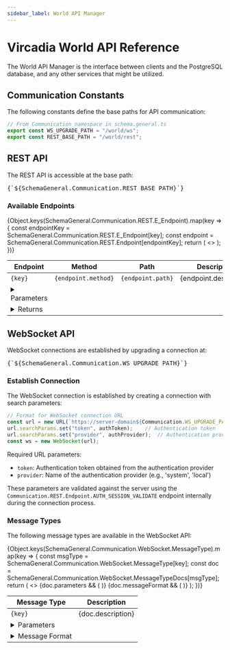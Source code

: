 ```yaml
---
sidebar_label: World API Manager
---
```



# Vircadia World API Reference

The World API Manager is the interface between clients and the PostgreSQL database, and any other services that might be utilized.

## Communication Constants

The following constants define the base paths for API communication:

```typescript
// From Communication namespace in schema.general.ts
export const WS_UPGRADE_PATH = "/world/ws";
export const REST_BASE_PATH = "/world/rest";
```

## REST API

The REST API is accessible at the base path: 
<pre>{`${SchemaGeneral.Communication.REST_BASE_PATH}`}</pre>

### Available Endpoints

<table>
  <thead>
    <tr>
      <th>Endpoint</th>
      <th>Method</th>
      <th>Path</th>
      <th>Description</th>
    </tr>
  </thead>
  <tbody>
    {Object.keys(SchemaGeneral.Communication.REST.E_Endpoint).map(key => {
      const endpointKey = SchemaGeneral.Communication.REST.E_Endpoint[key];
      const endpoint = SchemaGeneral.Communication.REST.Endpoint[endpointKey];
      return (
        <>
          <tr key={key}>
            <td><code>{key}</code></td>
            <td><code>{endpoint.method}</code></td>
            <td><code>{endpoint.path}</code></td>
            <td>{endpoint.description}</td>
          </tr>
          <tr>
            <td colSpan={4}>
              <details>
                <summary>Parameters</summary>
                <table>
                  <thead>
                    <tr>
                      <th>Name</th>
                      <th>Type</th>
                      <th>Required</th>
                      <th>Description</th>
                    </tr>
                  </thead>
                  <tbody>
                    {endpoint.parameters.map(param => (
                      <tr key={param.name}>
                        <td><code>{param.name}</code></td>
                        <td><code>{param.type}</code></td>
                        <td>{param.required ? 'Yes' : 'No'}</td>
                        <td>{param.description}</td>
                      </tr>
                    ))}
                  </tbody>
                </table>
              </details>
            </td>
          </tr>
          <tr>
            <td colSpan={4}>
              <details>
                <summary>Returns</summary>
                <p><strong>Type:</strong> <code>{endpoint.returns.type}</code></p>
                <p><strong>Description:</strong> {endpoint.returns.description}</p>
                {endpoint.returns.fields && (
                  <>
                    <h4>Fields</h4>
                    <table>
                      <thead>
                        <tr>
                          <th>Name</th>
                          <th>Type</th>
                          <th>Description</th>
                        </tr>
                      </thead>
                      <tbody>
                        {endpoint.returns.fields.map(field => (
                          <tr key={field.name}>
                            <td><code>{field.name}</code></td>
                            <td><code>{field.type}</code></td>
                            <td>{field.description}</td>
                          </tr>
                        ))}
                      </tbody>
                    </table>
                  </>
                )}
              </details>
            </td>
          </tr>
        </>
      );
    })}
  </tbody>
</table>

## WebSocket API

WebSocket connections are established by upgrading a connection at:
<pre>{`${SchemaGeneral.Communication.WS_UPGRADE_PATH}`}</pre>

### Establish Connection

The WebSocket connection is established by creating a connection with search parameters:

```typescript title="TypeScript WS upgrade example"
// Format for WebSocket connection URL
const url = new URL(`https://server-domain${Communication.WS_UPGRADE_PATH}`);
url.searchParams.set("token", authToken);    // Authentication token
url.searchParams.set("provider", authProvider);  // Authentication provider name
const ws = new WebSocket(url);
```

Required URL parameters:
- `token`: Authentication token obtained from the authentication provider
- `provider`: Name of the authentication provider (e.g., 'system', 'local')

These parameters are validated against the server using the `Communication.REST.Endpoint.AUTH_SESSION_VALIDATE` endpoint internally during the connection process.

### Message Types

The following message types are available in the WebSocket API:

<table>
  <thead>
    <tr>
      <th>Message Type</th>
      <th>Description</th>
    </tr>
  </thead>
  <tbody>
    {Object.keys(SchemaGeneral.Communication.WebSocket.MessageType).map(key => {
      const msgType = SchemaGeneral.Communication.WebSocket.MessageType[key];
      const doc = SchemaGeneral.Communication.WebSocket.MessageTypeDocs[msgType];
      return (
        <>
          <tr key={key}>
            <td><code>{key}</code></td>
            <td>{doc.description}</td>
          </tr>
          {doc.parameters && (
            <tr>
              <td colSpan={2}>
                <details>
                  <summary>Parameters</summary>
                  <table>
                    <thead>
                      <tr>
                        <th>Name</th>
                        <th>Type</th>
                        <th>Required</th>
                        <th>Description</th>
                      </tr>
                    </thead>
                    <tbody>
                      {doc.parameters.map(param => (
                        <tr key={param.name}>
                          <td><code>{param.name}</code></td>
                          <td><code>{param.type}</code></td>
                          <td>{param.required ? 'Yes' : 'No'}</td>
                          <td>{param.description}</td>
                        </tr>
                      ))}
                    </tbody>
                  </table>
                </details>
              </td>
            </tr>
          )}
          {doc.messageFormat && (
            <tr>
              <td colSpan={2}>
                <details>
                  <summary>Message Format</summary>
                  <p><strong>Type:</strong> <code>{doc.messageFormat.type}</code></p>
                  <p><strong>Description:</strong> {doc.messageFormat.description}</p>
                  {doc.messageFormat.fields && (
                    <>
                      <h4>Fields</h4>
                      <table>
                        <thead>
                          <tr>
                            <th>Name</th>
                            <th>Type</th>
                            <th>Description</th>
                          </tr>
                        </thead>
                        <tbody>
                          {doc.messageFormat.fields.map(field => (
                            <tr key={field.name}>
                              <td><code>{field.name}</code></td>
                              <td><code>{field.type}</code></td>
                              <td>{field.description}</td>
                            </tr>
                          ))}
                        </tbody>
                      </table>
                    </>
                  )}
                </details>
              </td>
            </tr>
          )}
        </>
      );
    })}
  </tbody>
</table>
